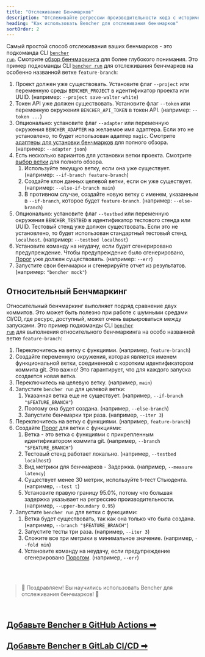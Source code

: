 ```yaml
---
title: "Отслеживание Бенчмарков"
description: "Отслеживайте регрессии производительности кода с историческим непрерывным бенчмаркингом или относительным непрерывным бенчмаркингом"
heading: "Как использовать Bencher для отслеживания бенчмарков"
sortOrder: 2
---
```



Самый простой способ отслеживания ваших бенчмарков - это подкоманда CLI <code><a href="/ru/docs/explanation/bencher-run/">bencher run</a></code>.
Смотрите [обзор бенчмаркинга](/ru/docs/explanation/benchmarking/) для более глубокого понимания.
Это пример подкоманды CLI <code><a href="/ru/docs/explanation/bencher-run/">bencher run</a></code> для отслеживания бенчмарков на особенно названной ветке `feature-branch`:

<TrackHistorical />

1. Проект должен уже существовать. Установите флаг `--project` или переменную среды `BENCHER_PROJECT` в идентификатор проекта или UUID. (например: `--project save-walter-white`)
1. Токен API уже должен существовать. Установите флаг `--token` или переменную окружения `BENCHER_API_TOKEN` в токен API. (например: `--token ...`)
1. Опционально: установите флаг `--adapter` или переменную окружения `BENCHER_ADAPTER` на желаемое имя адаптера. Если это не установлено, то будет использован адаптер `magic`. Смотрите [адаптеры для установки бенчмарков](/ru/docs/explanation/adapters/) для полного обзора. (например: `--adapter json`)
1. Есть несколько вариантов для установки ветки проекта. Смотрите [выбор ветки](/ru/docs/explanation/branch-selection/) для полного обзора.
    1. Используйте текущую ветку, если она уже существует. (например: `--if-branch feature-branch`)
    1. Создайте клон данных целевой ветки, если он уже существует. (например: `--else-if-branch main`)
    1. В противном случае, создайте новую ветку с именем, указанным в `--if-branch`, которое будет `feature-branch`. (например: `--else-branch`)
1. Опционально: установите флаг `--testbed` или переменную окружения `BENCHER_TESTBED` в идентификатор тестового стенда или UUID. Тестовый стенд уже должен существовать. Если это не установлено, то будет использован стандартный тестовый стенд `localhost`. (например: `--testbed localhost`)
1. Установите команду на неудачу, если будет сгенерировано предупреждение. Чтобы предупреждение было сгенерировано, [Порог](/ru/docs/explanation/thresholds/) уже должен существовать. (например: `--err`)
1. Запустите свои бенчмарки и сгенерируйте отчет из результатов. (например: `"bencher mock"`)

## Относительный Бенчмаркинг

Относительный бенчмаркинг выполняет подряд сравнение двух коммитов.
Это может быть полезно при работе с шумными средами CI/CD,
где ресурс, доступный, может очень варьироваться между запусками.
Это пример подкоманды CLI <code><a href="/ru/docs/explanation/bencher-run/">bencher run</a></code> для выполнения относительного бенчмаркинга на особо названной ветке `feature-branch`:

<TrackRelative />

1. Переключитесь на ветку с функциями. (например, `feature-branch`)
1. Создайте переменную окружения, которая является именем функциональной ветки, соединенной с коротким идентификатором коммита git. Это важно! Это гарантирует, что для каждого запуска создается новая ветка.
1. Переключитесь на целевую ветку. (например, `main`)
1. Запустите `bencher run` для целевой ветки:
    1. Указанная ветка еще не существует. (например, `--if-branch "$FEATURE_BRANCH"`)
    1. Поэтому она будет создана. (например, `--else-branch`)
    1. Запустите бенчмарки три раза. (например, `--iter 3`)
1. Переключитесь на ветку с функциями. (например, `feature-branch`)
1. Создайте [Порог](/ru/docs/explanation/thresholds/) для ветки с функциями:
    1. Ветка - это ветка с функциями с прикрепленным идентификатором коммита git. (например, `--branch "$FEATURE_BRANCH"`)
    1. Тестовый стенд работает локально. (например, `--testbed localhost`)
    1. Вид метрики для бенчмарков - Задержка. (например, `--measure latency`)
    1. Существует менее 30 метрик, используйте t-тест Стьюдента. (например, `--test t`)
    1. Установите правую границу 95.0%, потому что большая задержка указывает на регрессию производительности. (например, `--upper-boundary 0.95`)
1. Запустите `bencher run` для ветки с функциями:
    1. Ветка будет существовать, так как она только что была создана. (например, `--branch "$FEATURE_BRANCH"`)
    1. Запустите тесты три раза. (например, `--iter 3`)
    1. Сложите все три метрики в минимальное значение. (например, `--fold min`)
    1. Установите команду на неудачу, если предупреждение сгенерировано [Порогом](/ru/docs/explanation/thresholds/). (например, `--err`)

<br/>
<br/>

> 🐰 Поздравляем! Вы научились использовать Bencher для отслеживания бенчмарков! 🎉

<br/>

<h2><a href="/ru/docs/how-to/github-actions/">Добавьте Bencher в GitHub Actions ➡</a></h2>
<h2><a href="/ru/docs/how-to/gitlab-ci-cd/">Добавьте Bencher в GitLab CI/CD ➡</a></h2>
